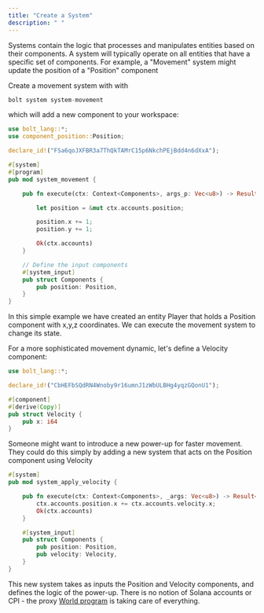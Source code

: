 ```yaml
---
title: "Create a System"
description: " "
---
```


Systems contain the logic that processes and manipulates entities based on their components. A system will typically operate on all entities that have a specific set of components. For example, a "Movement" system might update the position of a "Position" component

Create a movement system with with


```rust
bolt system system-movement
```

which will add a new component to your workspace:

```rust
use bolt_lang::*;
use component_position::Position;

declare_id!("FSa6qoJXFBR3a7ThQkTAMrC15p6NkchPEjBdd4n6dXxA");

#[system]
#[program]
pub mod system_movement {

    pub fn execute(ctx: Context<Components>, args_p: Vec<u8>) -> Result<Components> {

        let position = &mut ctx.accounts.position;

        position.x += 1;
        position.y += 1;

        Ok(ctx.accounts)
    }

    // Define the input components
    #[system_input]
    pub struct Components {
        pub position: Position,
    }
}

```
In this simple example we have created an entity Player that holds a Position component with x,y,z coordinates. We can execute the movement system to change its state. 

For a more sophisticated movement dynamic, let's define a Velocity component:

```rust
use bolt_lang::*;

declare_id!("CbHEFbSQdRN4Wnoby9r16umnJ1zWbULBHg4yqzGQonU1");

#[component]
#[derive(Copy)]
pub struct Velocity {
    pub x: i64
}
```

Someone might want to introduce a new power-up for faster movement. They could do this simply by adding a new system that acts on the Position component using Velocity

```rust
#[system]
pub mod system_apply_velocity {

    pub fn execute(ctx: Context<Components>, _args: Vec<u8>) -> Result<Components> {
        ctx.accounts.position.x += ctx.accounts.velocity.x;
        Ok(ctx.accounts)
    }

    #[system_input]
    pub struct Components {
        pub position: Position,
        pub velocity: Velocity,	
    }
}
```

This new system takes as inputs the Position and Velocity components, and defines the logic of the power-up. There is no notion of Solana accounts or CPI - the proxy [World program](https://github.com/magicblock-labs/bolt/tree/main/programs/world) is taking care of everything.
